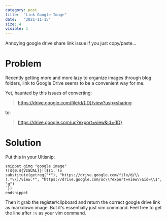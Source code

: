 ```yaml
---
category: post
title:  "Link Google Image"
date:   "2021-11-15"
size: 4
visible: 1
---
```


Annoying google drive share link issue if you just copy/paste...

# Problem

Recently getting more and more lazy to organize images through blog folders, link to Google Drive seems to be a convenient way for me.

Yet, haunted by this issues of converting:
> https://drive.google.com/file/d/{ID}/view?usp=sharing

to:

> https://drive.google.com/uc?export=view&id={ID}

# Solution
Put this in your Ultisnip:
```
snippet gimg "google image"
![${0:${VISUAL}}](${1:`!v
substitute(getreg("*"), "https://drive.google.com/file/d/\\(.*\\)/view.*", "https://drive.google.com/uc\\?export=view\\&id=\\1", "g")
`})
endsnippet
```

Then it grab the register/clipboard and return the correct google drive link as markdown image. But it's essentially just vim command. Feel free to get the line after `!v` as your vim command.
